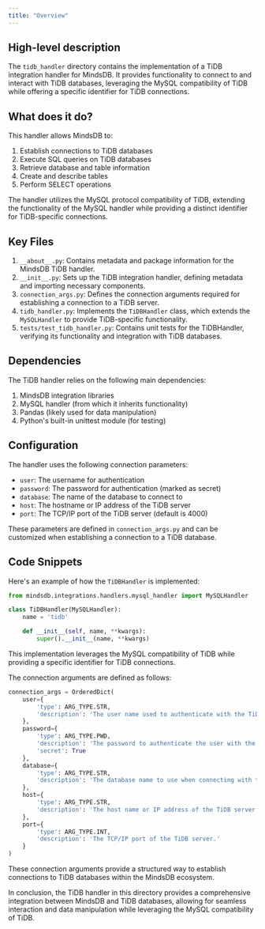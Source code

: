```yaml
---
title: "Overview"
---
```


## High-level description
The `tidb_handler` directory contains the implementation of a TiDB integration handler for MindsDB. It provides functionality to connect to and interact with TiDB databases, leveraging the MySQL compatibility of TiDB while offering a specific identifier for TiDB connections.

## What does it do?
This handler allows MindsDB to:
1. Establish connections to TiDB databases
2. Execute SQL queries on TiDB databases
3. Retrieve database and table information
4. Create and describe tables
5. Perform SELECT operations

The handler utilizes the MySQL protocol compatibility of TiDB, extending the functionality of the MySQL handler while providing a distinct identifier for TiDB-specific connections.

## Key Files
1. `__about__.py`: Contains metadata and package information for the MindsDB TiDB handler.
2. `__init__.py`: Sets up the TiDB integration handler, defining metadata and importing necessary components.
3. `connection_args.py`: Defines the connection arguments required for establishing a connection to a TiDB server.
4. `tidb_handler.py`: Implements the `TiDBHandler` class, which extends the `MySQLHandler` to provide TiDB-specific functionality.
5. `tests/test_tidb_handler.py`: Contains unit tests for the TiDBHandler, verifying its functionality and integration with TiDB databases.

## Dependencies
The TiDB handler relies on the following main dependencies:
1. MindsDB integration libraries
2. MySQL handler (from which it inherits functionality)
3. Pandas (likely used for data manipulation)
4. Python's built-in unittest module (for testing)

## Configuration
The handler uses the following connection parameters:
- `user`: The username for authentication
- `password`: The password for authentication (marked as secret)
- `database`: The name of the database to connect to
- `host`: The hostname or IP address of the TiDB server
- `port`: The TCP/IP port of the TiDB server (default is 4000)

These parameters are defined in `connection_args.py` and can be customized when establishing a connection to a TiDB database.

## Code Snippets

Here's an example of how the `TiDBHandler` is implemented:

```python
from mindsdb.integrations.handlers.mysql_handler import MySQLHandler

class TiDBHandler(MySQLHandler):
    name = 'tidb'

    def __init__(self, name, **kwargs):
        super().__init__(name, **kwargs)
```

This implementation leverages the MySQL compatibility of TiDB while providing a specific identifier for TiDB connections.

The connection arguments are defined as follows:

```python
connection_args = OrderedDict(
    user={
        'type': ARG_TYPE.STR,
        'description': 'The user name used to authenticate with the TiDB server.'
    },
    password={
        'type': ARG_TYPE.PWD,
        'description': 'The password to authenticate the user with the TiDB server.',
        'secret': True
    },
    database={
        'type': ARG_TYPE.STR,
        'description': 'The database name to use when connecting with the TiDB server.'
    },
    host={
        'type': ARG_TYPE.STR,
        'description': 'The host name or IP address of the TiDB server.'
    },
    port={
        'type': ARG_TYPE.INT,
        'description': 'The TCP/IP port of the TiDB server.'
    }
)
```

These connection arguments provide a structured way to establish connections to TiDB databases within the MindsDB ecosystem.

In conclusion, the TiDB handler in this directory provides a comprehensive integration between MindsDB and TiDB databases, allowing for seamless interaction and data manipulation while leveraging the MySQL compatibility of TiDB.